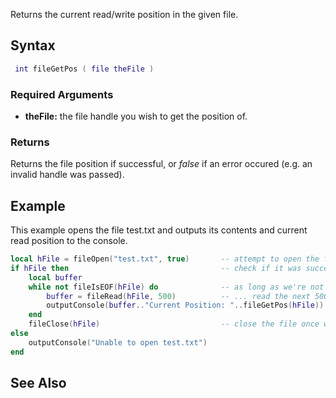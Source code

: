 
{{Server client function}}

Returns the current read/write position in the given file.

==Syntax==
<syntaxhighlight lang="lua"> int fileGetPos ( file theFile ) </syntaxhighlight>
{{OOP||[[/file.md|file]]:getPos|pos|fileSetPos}}
===Required Arguments===
*'''theFile:''' the file handle you wish to get the position of.

===Returns===
Returns the file position if successful, or ''false'' if an error occured (e.g. an invalid handle was passed).

==Example==
This example opens the file test.txt and outputs its contents and current read position to the console. 
<syntaxhighlight lang="lua">local hFile = fileOpen("test.txt", true)       -- attempt to open the file (read only)
if hFile then                                  -- check if it was successfully opened
    local buffer
    while not fileIsEOF(hFile) do              -- as long as we're not at the end of the file...
        buffer = fileRead(hFile, 500)          -- ... read the next 500 bytes...
        outputConsole(buffer.."Current Position: "..fileGetPos(hFile))                  -- ... and output them to the console and outputs the current read position
    end
    fileClose(hFile)                           -- close the file once we're done with it
else
    outputConsole("Unable to open test.txt")
end
</syntaxhighlight>

==See Also==
{{File functions}}